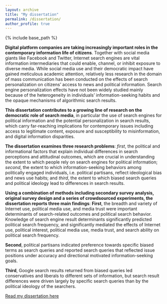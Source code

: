 ```yaml
---
layout: archive
title: "My dissertation"
permalink: /dissertation/
author_profile: true
---
```


{% include base_path %}

**Digital platform companies are taking increasingly important roles in the contemporary information life of citizens**. Together with social media giants like Facebook and Twitter, Internet search engines are vital information intermediaries that could enable, channel, or inhibit exposure to diverse media. While social media use and their democratic impact have gained meticulous academic attention, relatively less research in the domain of mass communication has been conducted on the effects of search personalization on citizens’ access to news and political information. Search engine personalization effects have not been widely studied mainly because of the heterogeneity in individuals’ information-seeking habits and the opaque mechanisms of algorithmic search results. 

**This dissertation contributes to a growing line of research on the democratic role of search media**, in particular the use of search engines for political information and the potential personalization in search results, which carry far-reaching implications for contemporary issues including access to legitimate content, exposure and susceptibility to misinformation, and digital information disparities.

**The dissertation examines three research problems**: *first*, the political and informational factors that explain individual differences in search perceptions and attitudinal outcomes, which are crucial in understanding the extent to which people rely on search engines for political information; *second*, the extent to which information-seeking behaviors among politically engaged individuals, i.e. political partisans, reflect ideological bias and news use habits; and *third*, the extent to which biased search queries and political ideology lead to differences in search results.

**Using a combination of methods including secondary survey analysis, original survey design and a series of crowdsourced experiments, the dissertation reports three main findings**: **First**, the breadth and variety of Internet use, political media use, and media trust were important determinants of search-related outcomes and political search behavior. Knowledge of search engine result determinants significantly predicted political search frequency, and significantly mediated the effects of Internet use, political interest, political media use, media trust, and search ability on political search frequency. 

**Second**, political partisans indicated preference towards specific biased terms as search queries and reported search queries that reflected issue positions under accuracy and directional motivated information-seeking goals. 

**Third**, Google search results returned from biased queries led conservatives and liberals to different sets of information, but search result differences were driven largely by specific search queries than by the political ideology of the searchers.

[Read my dissertation here](http://chautong.github.io/files/dissertation.pdf)

